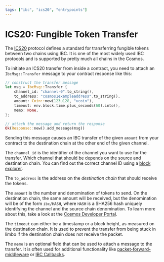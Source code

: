```yaml
---
tags: ["ibc", "ics20", "entrypoints"]
---
```



# ICS20: Fungible Token Transfer

The [ICS20] protocol defines a standard for transferring fungible tokens between two chains using
IBC. It is one of the most widely used IBC protocols and is supported by pretty much all chains in
the Cosmos.

To initiate an ICS20 transfer from inside a contract, you need to attach an `IbcMsg::Transfer`
message to your contract response like this:

```rust template="execute"
// construct the transfer message
let msg = IbcMsg::Transfer {
    channel_id: "channel-0".to_string(),
    to_address: "cosmos1exampleaddress".to_string(),
    amount: Coin::new(123u128, "ucoin"),
    timeout: env.block.time.plus_seconds(60).into(),
    memo: None,
};

// attach the message and return the response
Ok(Response::new().add_message(msg))
```

Sending this message causes an IBC transfer of the given `amount` from your contract to the
destination chain at the other end of the given channel.

The `channel_id` is the identifier of the channel you want to use for the transfer. Which channel
that should be depends on the source and destination chain. You can find out the correct channel ID
using a [block explorer](https://www.mintscan.io/cosmos/relayers).

The `to_address` is the address on the _destination chain_ that should receive the tokens.

The `amount` is the number and denomination of tokens to send. On the destination chain, the same
amount will be received, but the denomination will be of the form `ibc/HASH`, where `HASH` is a
SHA256 hash uniquely identifying the channel and the source chain denomination. To learn more about
this, take a look at the [Cosmos Developer Portal].

The `timeout` can either be a timestamp or a block height, as measured on the destination chain. It
is used to prevent the transfer from being stuck in limbo if the destination chain does not receive
the packet.

The `memo` is an optional field that can be used to attach a message to the transfer. It is often
used for additional functionality like [packet-forward-middleware] or
[IBC Callbacks](./extensions/callbacks).

[ICS20]: https://github.com/cosmos/ibc/blob/main/spec/app/ics-020-fungible-token-transfer/README.md
[packet-forward-middleware]:
  https://github.com/cosmos/ibc-apps/tree/main/middleware/packet-forward-middleware
[Cosmos Developer Portal]:
  https://tutorials.cosmos.network/tutorials/6-ibc-dev/#understand-ibc-denoms

